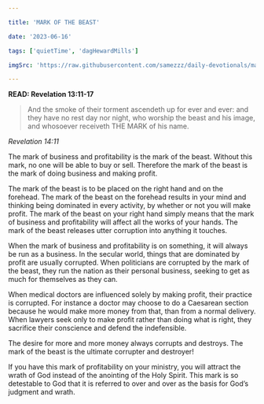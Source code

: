 ```yaml
---

title: 'MARK OF THE BEAST'

date: '2023-06-16'

tags: ['quietTime', 'dagHewardMills']

imgSrc: 'https://raw.githubusercontent.com/samezzz/daily-devotionals/main/images/evangelist-dag.jpg'

---
```


**READ: Revelation 13:11-17**

>And the smoke of their torment ascendeth up for ever and ever: and they have no rest day nor night, who worship the beast and his image, and whosoever receiveth THE MARK of his name. 

*Revelation 14:11*

The mark of business and profitability is the mark of the beast. Without this mark, no one will be able to buy or sell. Therefore the mark of the beast is the mark of doing business and making profit. 

The mark of the beast is to be placed on the right hand and on the forehead. The mark of the beast on the forehead results in your mind and thinking being dominated in every activity, by whether or not you will make profit. The mark of the beast on your right hand simply means that the mark of business and profitability will affect all the works of your hands. The mark of the beast releases utter corruption into anything it touches.

When the mark of business and profitability is on something, it will always be run as a business. In the secular world, things that are dominated by profit are usually corrupted. When politicians are corrupted by the mark of the beast, they run the nation as their personal business, seeking to get as much for themselves as they can. 

When medical doctors are influenced solely by making profit, their practice is corrupted. For instance a doctor may choose to do a Caesarean section because he would make more money from that, than from a normal delivery. When lawyers seek only to make profit rather than doing what is right, they sacrifice their conscience and defend the indefensible. 

The desire for more and more money always corrupts and destroys. The mark of the beast is the ultimate corrupter and destroyer! 

If you have this mark of profitability on your ministry, you will attract the wrath of God instead of the anointing of the Holy Spirit. This mark is so detestable to God that it is referred to over and over as the basis for God’s judgment and wrath. 
